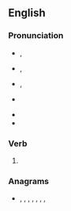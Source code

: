 ==English==

===Pronunciation===
* {{a|GenAm}} {{enPR|swôr}}, {{IPA|/swɔɹ/|lang=en}}
* {{a|RP}} {{enPR|swô}}, {{IPA|/swɔː/|lang=en}}
* {{a|rhotic|horse-hoarse}} {{enPR|swōr}}, {{IPA|/swo(ː)ɹ/|lang=en}}
* {{a|nonrhotic|horse-hoarse}} {{IPA|/swoə/|lang=en}}
* {{audio|En-us-swore.ogg|Audio (US)|lang=en}}
* {{rhymes|ɔː(ɹ)|lang=en}}

===Verb===
{{head|en|verb form}}

# {{en-simple past of|swear}}

===Anagrams===
* {{l|en|owers}}, {{l|en|resow}}, {{l|en|serow}}, {{l|en|sorwe}}, {{l|en|sower}}, {{l|en|sowre}}, {{l|en|WOREs}}, {{l|en|worse}}